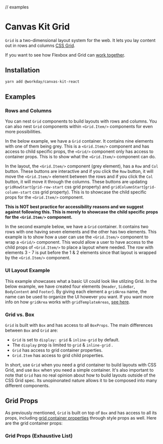 
// examples

<Meta title="Components/Containers/Layout/Grid" component={Grid} />

# Canvas Kit Grid

`Grid` is a two-dimensional layout system for the web. It lets you lay content out in rows and
columns [CSS Grid](https://developer.mozilla.org/en-US/docs/Learn/CSS/CSS_layout/Grids).

If you want to see how Flexbox and Grid can
[work together](https://css-tricks.com/css-grid-replace-flexbox/).

## Installation

```sh
yarn add @workday/canvas-kit-react
```

## Examples

### Rows and Columns

You can nest `Grid` components to build layouts with rows and columns. You can also nest `Grid`
components within `<Grid.Item/>` components for even more possibilities.

In the below example, we have a `Grid` container. It contains nine elements with one of them being
grey. This is a `<Grid.Item/>` component and has access to child specific props, the `<Grid/>`
component only has access to container props. This is to show what the `<Grid.Item/>` component
can&nbsp;do.

In the layout, the `<Grid.Item/>` component (grey element), has a `Row` and `Col` button. These
buttons are interactive and if you click the `Row` button, it will move the `<Grid.Item/>` element
between the rows and if you click the `Col` button, it will move it through the columns. These
buttons are updating `gridRowStart`(`grid-row-start` css grid property) and
`gridColumnStart`(`grid-column-start` css grid property). This is to showcase the child specific
props for the `<Grid.Item/>` component.

<ExampleCodeBlock code={GridLayoutInteractive} />

**This is NOT best practice for accessibility reasons and we suggest against following this. This is
merely to showcase the child specific props for the `<Grid.Item/>` component.**

In the second example below, we have a `Grid` container. It contains two rows with one having seven
elements and the other has two elements. This example is to show how a user can use the
`<Grid.Item/>` component to wrap a `<Grid/>` component. This would allow a user to have access to
the child props of `<Grid.Item/>` to place a layout where needed. The row with elements 3 - 7 is put
before the 1 & 2 elements since that layout is wrapped by the `<Grid.Item/>` component.

<ExampleCodeBlock code={GridLayout} />

### UI Layout Example

This example showcases what a basic UI could look like utilzing Grid. In the below example, we have
created four elements (`Header`, `SideBar`, `BodyContent` and `Footer`). By giving each element a
`gridArea` name, the name can be used to organize the UI however you want. If you want more info on
how `gridArea` works with `gridTemplateAreas`,
[see here](https://developer.mozilla.org/en-US/docs/Web/CSS/grid-template-areas).

<ExampleCodeBlock code={UIExample} />

### Grid vs. Box

`Grid` is built with `Box` and has access to all `BoxProps`. The main differences between `Box` and
`Grid` are:

- `Grid` is set to `display: grid` & `inline-grid` by default.
- The `display` prop is limited to `grid` & `inline-grid` .
- `Grid` has access to grid container properties.
- `Grid.Item` has access to grid child properties.

In short, use `Grid` when you need a grid container to build layouts with CSS Grid, and use `Box`
when you need a simple container. It's also important to note that `Grid` has no real opinion about
how to build layouts outside of the CSS Grid spec. Its unopinonated nature allows it to be composed
into many different components.

## Grid Props

As previously mentioned, `Grid` is built on top of `Box` and has access to all its props, including
[grid container properties](https://developer.mozilla.org/en-US/docs/Web/CSS/CSS_Grid_Layout/Basic_Concepts_of_Grid_Layout#the_grid_container)
through style props as well. Here are the grid container props:

<ArgsTable of={GridStyle} />

### Grid Props (Exhaustive List)

<ArgsTable of={Grid} />
